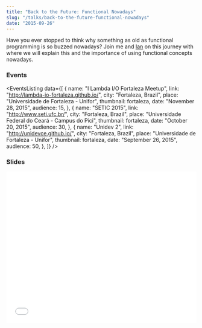 ```yaml
---
title: "Back to the Future: Functional Nowadays"
slug: "/talks/back-to-the-future-functional-nowadays"
date: "2015-09-26"
---
```




Have you ever stopped to think why something as old as functional programming is so buzzed nowadays? Join me and [Ian](http://akaian.com/) on this journey with where we will explain this and the importance of using functional concepts nowadays.

### Events

<EventsListing
  data={[
    {
      name: "I Lambda I/O Fortaleza Meetup",
      link: "http://lambda-io-fortaleza.github.io/",
      city: "Fortaleza, Brazil",
      place: "Universidade de Fortaleza - Unifor",
      thumbnail: fortaleza,
      date: "November 28, 2015",
      audience: 15,
    },
    {
      name: "SETIC 2015",
      link: "http://www.seti.ufc.br/",
      city: "Fortaleza, Brazil",
      place: "Universidade Federal do Ceará - Campus do Pici",
      thumbnail: fortaleza,
      date: "October 20, 2015",
      audience: 30,
    },
    {
      name: "Unidev 2",
      link: "http://unidevce.github.io/",
      city: "Fortaleza, Brazil",
      place: "Universidade de Fortaleza - Unifor",
      thumbnail: fortaleza,
      date: "September 26, 2015",
      audience: 50,
    },
  ]}
/>

### Slides

<div style="left: 0; width: 100%; height: 0; position: relative; padding-bottom: 79.5798%;">
  <iframe
    src="//speakerdeck.com/player/117bbbe00ca940e59fdd839caa9fb4ff"
    style="border: 0; top: 0; left: 0; width: 100%; height: 100%; position: absolute;"
    allowfullscreen
    scrolling="no"
  ></iframe>
</div>
